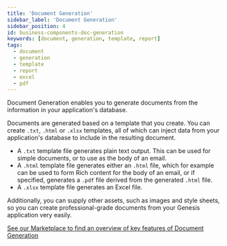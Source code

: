 ```yaml
---
title: 'Document Generation'
sidebar_label: 'Document Generation'
sidebar_position: 4
id: business-components-doc-generation
keywords: [document, generation, template, report]
tags:
  - document
  - generation
  - template
  - report
  - excel
  - pdf
---
```


Document Generation enables you to generate documents from the information in your application's database.

Documents are generated based on a template that you create. You can create `.txt`, `.html` or  `.xlsx` templates, all of which can inject data from your application's database to include in the resulting document. 

- A `.txt` template file generates plain text output. This can be used for simple documents, or to use as the body of an email.
- A `.html` template file generates either an `.html` file, which for example can be used to form Rich content for the body of an email, or if specified, generates a `.pdf` file derived from the generated `.html` file.
- A `.xlsx` template file generates an Excel file.

Additionally, you can supply other assets, such as images and style sheets, so you can create professional-grade documents from your Genesis application very easily.

[See our Marketplace to find an overview of key features of Document Generation](https://genesis.global/marketplace/document-generation/)